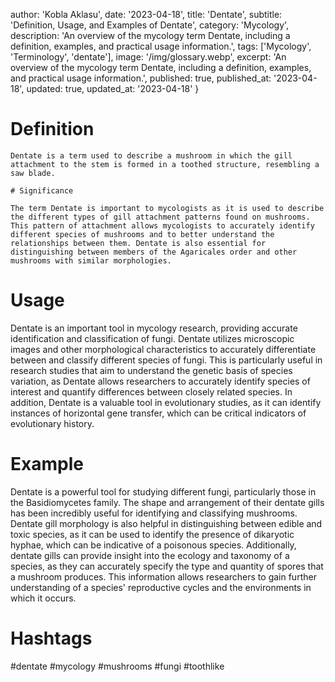 
  author: 'Kobla Aklasu',
  date: '2023-04-18',
  title: 'Dentate',
  subtitle: 'Definition, Usage, and Examples of Dentate',
  category: 'Mycology',
  description: 'An overview of the mycology term Dentate, including a definition, examples, and practical usage information.',
  tags: ['Mycology', 'Terminology', 'dentate'],
  image: '/img/glossary.webp',
  excerpt: 'An overview of the mycology term Dentate, including a definition, examples, and practical usage information.',
  published: true,
  published_at: '2023-04-18',
  updated: true,
  updated_at: '2023-04-18'
}




# Definition
    
    Dentate is a term used to describe a mushroom in which the gill attachment to the stem is formed in a toothed structure, resembling a saw blade. 
    
    # Significance
    
    The term Dentate is important to mycologists as it is used to describe the different types of gill attachment patterns found on mushrooms. This pattern of attachment allows mycologists to accurately identify different species of mushrooms and to better understand the relationships between them. Dentate is also essential for distinguishing between members of the Agaricales order and other mushrooms with similar morphologies.

# Usage

Dentate is an important tool in mycology research, providing accurate identification and classification of fungi. Dentate utilizes microscopic images and other morphological characteristics to accurately differentiate between and classify different species of fungi. This is particularly useful in research studies that aim to understand the genetic basis of species variation, as Dentate allows researchers to accurately identify species of interest and quantify differences between closely related species. In addition, Dentate is a valuable tool in evolutionary studies, as it can identify instances of horizontal gene transfer, which can be critical indicators of evolutionary history.

# Example

Dentate is a powerful tool for studying different fungi, particularly those in the Basidiomycetes family. The shape and arrangement of their dentate gills has been incredibly useful for identifying and classifying mushrooms. Dentate gill morphology is also helpful in distinguishing between edible and toxic species, as it can be used to identify the presence of dikaryotic hyphae, which can be indicative of a poisonous species. Additionally, dentate gills can provide insight into the ecology and taxonomy of a species, as they can accurately specify the type and quantity of spores that a mushroom produces. This information allows researchers to gain further understanding of a species' reproductive cycles and the environments in which it occurs.

# Hashtags

#dentate #mycology #mushrooms #fungi #toothlike

